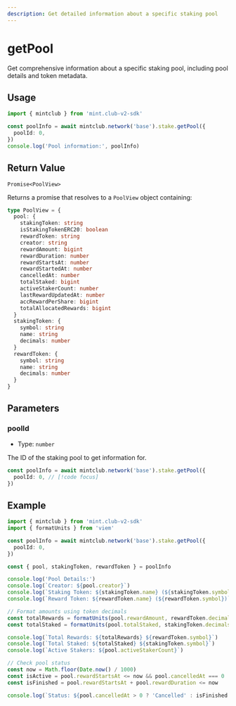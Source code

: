 ```yaml
---
description: Get detailed information about a specific staking pool
---
```


# getPool

Get comprehensive information about a specific staking pool, including pool details and token metadata.

## Usage

```ts twoslash [example.ts]
import { mintclub } from 'mint.club-v2-sdk'

const poolInfo = await mintclub.network('base').stake.getPool({
  poolId: 0,
})
console.log('Pool information:', poolInfo)
```

## Return Value

`Promise<PoolView>`

Returns a promise that resolves to a `PoolView` object containing:

```ts
type PoolView = {
  pool: {
    stakingToken: string
    isStakingTokenERC20: boolean
    rewardToken: string
    creator: string
    rewardAmount: bigint
    rewardDuration: number
    rewardStartsAt: number
    rewardStartedAt: number
    cancelledAt: number
    totalStaked: bigint
    activeStakerCount: number
    lastRewardUpdatedAt: number
    accRewardPerShare: bigint
    totalAllocatedRewards: bigint
  }
  stakingToken: {
    symbol: string
    name: string
    decimals: number
  }
  rewardToken: {
    symbol: string
    name: string
    decimals: number
  }
}
```

## Parameters

### poolId

- Type: `number`

The ID of the staking pool to get information for.

```ts
const poolInfo = await mintclub.network('base').stake.getPool({
  poolId: 0, // [!code focus]
})
```

## Example

```ts twoslash [example.ts]
import { mintclub } from 'mint.club-v2-sdk'
import { formatUnits } from 'viem'

const poolInfo = await mintclub.network('base').stake.getPool({
  poolId: 0,
})

const { pool, stakingToken, rewardToken } = poolInfo

console.log('Pool Details:')
console.log(`Creator: ${pool.creator}`)
console.log(`Staking Token: ${stakingToken.name} (${stakingToken.symbol})`)
console.log(`Reward Token: ${rewardToken.name} (${rewardToken.symbol})`)

// Format amounts using token decimals
const totalRewards = formatUnits(pool.rewardAmount, rewardToken.decimals)
const totalStaked = formatUnits(pool.totalStaked, stakingToken.decimals)

console.log(`Total Rewards: ${totalRewards} ${rewardToken.symbol}`)
console.log(`Total Staked: ${totalStaked} ${stakingToken.symbol}`)
console.log(`Active Stakers: ${pool.activeStakerCount}`)

// Check pool status
const now = Math.floor(Date.now() / 1000)
const isActive = pool.rewardStartsAt <= now && pool.cancelledAt === 0
const isFinished = pool.rewardStartsAt + pool.rewardDuration <= now

console.log(`Status: ${pool.cancelledAt > 0 ? 'Cancelled' : isFinished ? 'Finished' : isActive ? 'Active' : 'Pending'}`)
```
